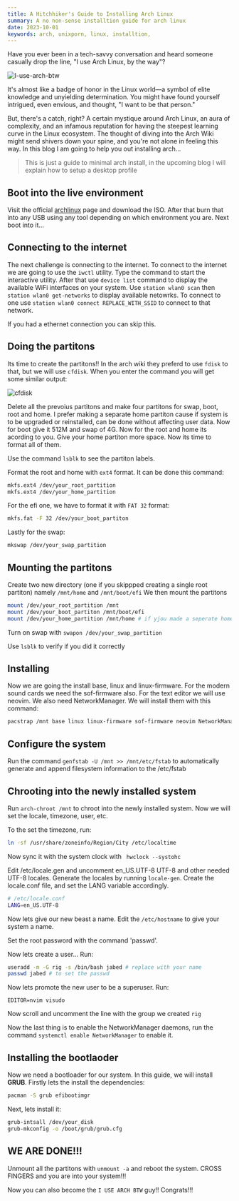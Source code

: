 ```yaml
---
title: A Hitchhiker's Guide to Installing Arch Linux
summary: A no non-sense installtion guide for arch linux
date: 2023-10-01
keywords: arch, unixporn, linux, installtion, 
---
```



Have you ever been in a tech-savvy conversation and heard someone casually drop the line, "I use Arch Linux, by the way"?

![I-use-arch-btw](https://cdn.jabed.dev/i-use-arch-btw.png)

It's almost like a badge of honor in the Linux world—a symbol of elite knowledge and unyielding determination. You might have found yourself intrigued, even envious, and thought, "I want to be that person."

But, there's a catch, right? A certain mystique around Arch Linux, an aura of complexity, and an infamous reputation for having the steepest learning curve in the Linux ecosystem. The thought of diving into the Arch Wiki might send shivers down your spine, and you're not alone in feeling this way. In this blog I am going to help you out installing arch...

> This is just a guide to minimal arch install, in the upcoming blog I will explain how to setup a desktop profile

## Boot into the live environment

Visit the official [archlinux](https://archlinux.org) page and download the ISO. After that burn that into any USB using any tool depending on which environment you are. Next boot into it...

## Connecting to the internet

 The next challenge is connecting to the internet. To connect to the internet we are going to use the `iwctl` utility. Type the command to start the interactive utility. After that use `device list` command to display the available WiFi interfaces on your system. Use `station wlan0 scan` then `station wlan0 get-networks` to display available netowrks. To connect to one use `station wlan0 connect REPLACE_WITH_SSID` to connect to that network.

 If you had a ethernet connection you can skip this.

## Doing the partitons

Its time to create the partitons!! In the arch wiki they preferd to use `fdisk` to that, but we will use `cfdisk`. When you enter the command you will get some similar output:

![cfdisk](https://cdn.jabed.dev/arch-install-cfdisk.png)

Delete all the prevoius partitons and make four partitons for swap, boot, root and home. I prefer making a separate home partiton cause if system is to be upgraded or reinstalled, can be done without affecting user data. Now for boot give it 512M and swap of 4G. Now for the root and home its acording to you. Give your home partiton more space. Now its time to format all of them. 

Use the command `lsblk` to see the partiton labels.

Format the root and home with `ext4` format. It can be done this command:

```bash
mkfs.ext4 /dev/your_root_partition
mkfs.ext4 /dev/your_home_partition
```

For the efi one, we have to format it with `FAT 32` format:

```bash
mkfs.fat -F 32 /dev/your_boot_partiton
```

Lastly for the swap:

```bash
mkswap /dev/your_swap_partition
```

## Mounting the partitons

Create two new directory (one if you skippped creating a single root partiton) namely `/mnt/home` and `/mnt/boot/efi`
We then mount the partitons

```bash
mount /dev/your_root_partition /mnt
mount /dev/your_boot_partiton /mnt/boot/efi
mount /dev/your_home_partition /mnt/home # if yjou made a seperate home partiton
```

Turn on swap with `swapon /dev/your_swap_partition`

Use `lsblk` to verify if you did it correctly

## Installing 

Now we are going the install base, linux and linux-firmware. For the modern sound cards we need the sof-firmware also. For the text editor we will use neovim. We also need NetworkManager. We will install them with this command:

```bash
pacstrap /mnt base linux linux-firmware sof-firmware neovim NetworkManager
```

## Configure the system

Run the command `genfstab -U /mnt >> /mnt/etc/fstab` to  automatically generate and append filesystem information to the /etc/fstab 

## Chrooting into the newly installed system

Run `arch-chroot /mnt` to chroot into the newly installed system. Now we will set the locale, timezone, user, etc.

To the set the timezone, run:

```bash
ln -sf /usr/share/zoneinfo/Region/City /etc/localtime
```

Now sync it with the system clock with ` hwclock --systohc`


Edit /etc/locale.gen and uncomment en_US.UTF-8 UTF-8 and other needed UTF-8 locales. Generate the locales by running `locale-gen`. Create the locale.conf file, and set the LANG variable accordingly.

```bash
# /etc/locale.conf
LANG=en_US.UTF-8
```

Now lets give our new beast a name. Edit the `/etc/hostname` to give your system a name.

Set the root password with the command 'passwd'.

Now lets create a user...
Run:

```bash
useradd -m -G rig -s /bin/bash jabed # replace with your name
passwd jabed # to set the passwd
```

Now lets promote the new user to be a superuser. Run:
```
EDITOR=nvim visudo
```

Now scroll and uncomment the line with the group we created `rig`

Now the last thing is to enable the NetworkManager daemons, run the command `systemctl enable NetworkManager` to enable it.

## Installing the bootlaoder

Now we need a bootloader for our system. In this guide, we will install **GRUB**. Firstly lets the install the dependencies:

```bash
pacman -S grub efibootimgr
```

Next, lets install it:

```bash
grub-intsall /dev/your_disk
grub-mkconfig -o /boot/grub/grub.cfg
```

## WE ARE DONE!!!

Unmount all the partitons with `unmount -a` and reboot the system. 
CROSS FINGERS and you are into your system!!!


Now you can also become the `I USE ARCH BTW` guy!! Congrats!!!


